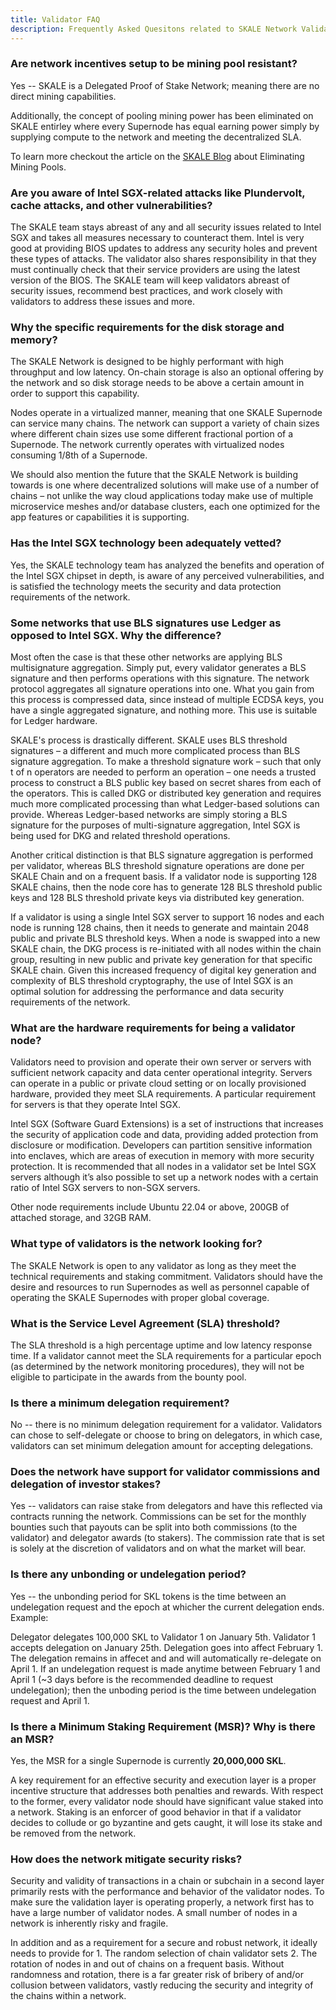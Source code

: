 ```yaml
---
title: Validator FAQ
description: Frequently Asked Quesitons related to SKALE Network Validators
---
```


### Are network incentives setup to be mining pool resistant?

Yes -- SKALE is a Delegated Proof of Stake Network; meaning there are no direct mining capabilities.

Additionally, the concept of pooling mining power has been eliminated on SKALE entirley where every Supernode has equal earning power simply by supplying compute to the network and meeting the decentralized SLA.

To learn more checkout the article on the [SKALE Blog](https://skale.space/blog/eliminating-mining-pools) about Eliminating Mining Pools.

### Are you aware of Intel SGX-related attacks like Plundervolt, cache attacks, and other vulnerabilities?

The SKALE team stays abreast of any and all security issues related to Intel SGX and takes all measures necessary to counteract them. Intel is very good at providing BIOS updates to address any security holes and prevent these types of attacks. The validator also shares responsibility in that they must continually check that their service providers are using the latest version of the BIOS. The SKALE team will keep validators abreast of security issues, recommend best practices, and work closely with validators to address these issues and more.

### Why the specific requirements for the disk storage and memory?

The SKALE Network is designed to be highly performant with high throughput and low latency. On-chain storage is also an optional offering by the network and so disk storage needs to be above a certain amount in order to support this capability.

Nodes operate in a virtualized manner, meaning that one SKALE Supernode can service many chains. The network can support a variety of chain sizes where different chain sizes use some different fractional portion of a Supernode. The network currently operates with virtualized nodes consuming 1/8th of a Supernode.

We should also mention the future that the SKALE Network is building towards is one where decentralized solutions will make use of a number of chains – not unlike the way cloud applications today make use of multiple microservice meshes and/or database clusters, each one optimized for the app features or capabilities it is supporting.

### Has the Intel SGX technology been adequately vetted?

Yes, the SKALE technology team has analyzed the benefits and operation of the Intel SGX chipset in depth, is aware of any perceived vulnerabilities, and is satisfied the technology meets the security and data protection requirements of the network.

### Some networks that use BLS signatures use Ledger as opposed to Intel SGX. Why the difference?

Most often the case is that these other networks are applying BLS multisignature aggregation. Simply put, every validator generates a BLS signature and then performs operations with this signature. The network protocol aggregates all signature operations into one. What you gain from this process is compressed data, since instead of multiple ECDSA keys, you have a single aggregated signature, and nothing more. This use is suitable for Ledger hardware.

SKALE's process is drastically different. SKALE uses BLS threshold signatures – a different and much more complicated process than BLS signature aggregation. To make a threshold signature work – such that only t of n operators are needed to perform an operation – one needs a trusted process to construct a BLS public key based on secret shares from each of the operators. This is called DKG or distributed key generation and requires much more complicated processing than what Ledger-based solutions can provide. Whereas Ledger-based networks are simply storing a BLS signature for the purposes of multi-signature aggregation, Intel SGX is being used for DKG and related threshold operations.

Another critical distinction is that BLS signature aggregation is performed per validator, whereas BLS threshold signature operations are done per SKALE Chain and on a frequent basis. If a validator node is supporting 128 SKALE chains, then the node core has to generate 128 BLS threshold public keys and 128 BLS threshold private keys via distributed key generation.

If a validator is using a single Intel SGX server to support 16 nodes and each node is running 128 chains, then it needs to generate and maintain 2048 public and private BLS threshold keys. When a node is swapped into a new SKALE chain, the DKG process is re-initiated with all nodes within the chain group, resulting in new public and private key generation for that specific SKALE chain. Given this increased frequency of digital key generation and complexity of BLS threshold cryptography, the use of Intel SGX is an optimal solution for addressing the performance and data security requirements of the network.

### What are the hardware requirements for being a validator node?

Validators need to provision and operate their own server or servers with sufficient network capacity and data center operational integrity. Servers can operate in a public or private cloud setting or on locally provisioned hardware, provided they meet SLA requirements. A particular requirement for servers is that they operate Intel SGX.

Intel SGX (Software Guard Extensions) is a set of instructions that increases the security of application code and data, providing added protection from disclosure or modification. Developers can partition sensitive information into enclaves, which are areas of execution in memory with more security protection. It is recommended that all nodes in a validator set be Intel SGX servers although it’s also possible to set up a network nodes with a certain ratio of Intel SGX servers to non-SGX servers.

Other node requirements include Ubuntu 22.04 or above, 200GB of attached storage, and 32GB RAM.


### What type of validators is the network looking for?

The SKALE Network is open to any validator as long as they meet the technical requirements and staking commitment. Validators should have the desire and resources to run Supernodes as well as personnel capable of operating the SKALE Supernodes with proper global coverage.

### What is the Service Level Agreement (SLA) threshold?

The SLA threshold is a high percentage uptime and low latency response time. If a validator cannot meet the SLA requirements for a particular epoch (as determined by the network monitoring procedures), they will not be eligible to participate in the awards from the bounty pool.

### Is there a minimum delegation requirement?

No -- there is no minimum delegation requirement for a validator. Validators can chose to self-delegate or choose to bring on delegators, in which case, validators can set minimum delegation amount for accepting delegations.

### Does the network have support for validator commissions and delegation of investor stakes?

Yes -- validators can raise stake from delegators and have this reflected via contracts running the network. Commissions can be set for the monthly bounties such that payouts can be split into both commissions (to the validator) and delegator awards (to stakers). The commission rate that is set is solely at the discretion of validators and on what the market will bear.

### Is there any unbonding or undelegation period?

Yes -- the unbonding period for SKL tokens is the time between an undelegation request and the epoch at whicher the current delegation ends. Example:

Delegator delegates 100,000 SKL to Validator 1 on January 5th.
Validator 1 accepts delegation on January 25th.
Delegation goes into affect February 1.
The delegation remains in affecet and and will automatically re-delegate on April 1.
If an undelegation request is made anytime between February 1 and April 1 (~3 days before is the recommended deadline to request undelegation); then the unboding period is the time between undelegation request and April 1.

### Is there a Minimum Staking Requirement (MSR)? Why is there an MSR?

Yes, the MSR for a single Supernode is currently **20,000,000 SKL**.

A key requirement for an effective security and execution layer is a proper incentive structure that addresses both penalties and rewards. With respect to the former, every validator node should have significant value staked into a network. Staking is an enforcer of good behavior in that if a validator decides to collude or go byzantine and gets caught, it will lose its stake and be removed from the network.

### How does the network mitigate security risks?

Security and validity of transactions in a chain or subchain in a second layer primarily rests with the performance and behavior of the validator nodes. To make sure the validation layer is operating properly, a network first has to have a large number of validator nodes. A small number of nodes in a network is inherently risky and fragile.

In addition and as a requirement for a secure and robust network, it ideally needs to provide for 1. The random selection of chain validator sets 
2. The rotation of nodes in and out of chains on a frequent basis. Without randomness and rotation, there is a far greater risk of bribery of and/or collusion between validators, vastly reducing the security and integrity of the chains within a network.